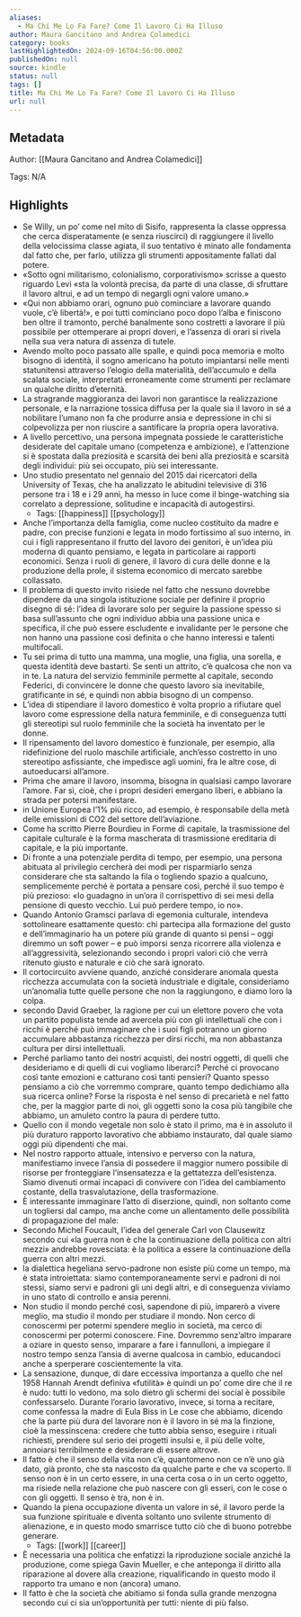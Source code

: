 ```yaml
---
aliases:
  - Ma Chi Me Lo Fa Fare? Come Il Lavoro Ci Ha Illuso
author: Maura Gancitano and Andrea Colamedici
category: books
lastHighlightedOn: 2024-09-16T04:56:00.000Z
publishedOn: null
source: kindle
status: null
tags: []
title: Ma Chi Me Lo Fa Fare? Come Il Lavoro Ci Ha Illuso
url: null
---
```

## Metadata

Author: [[Maura Gancitano and Andrea Colamedici]]

Tags: N/A

## Highlights

- Se Willy, un po’ come nel mito di Sisifo, rappresenta la classe oppressa che cerca disperatamente (e senza riuscirci) di raggiungere il livello della velocissima classe agiata, il suo tentativo è minato alle fondamenta dal fatto che, per farlo, utilizza gli strumenti appositamente fallati dal potere.
- «Sotto ogni militarismo, colonialismo, corporativismo» scrisse a questo riguardo Levi «sta la volontà precisa, da parte di una classe, di sfruttare il lavoro altrui, e ad un tempo di negargli ogni valore umano.»
- «Qui non abbiamo orari, ognuno può cominciare a lavorare quando vuole, c’è libertà!», e poi tutti cominciano poco dopo l’alba e finiscono ben oltre il tramonto, perché banalmente sono costretti a lavorare il più possibile per ottemperare ai propri doveri, e l’assenza di orari si rivela nella sua vera natura di assenza di tutele.
- Avendo molto poco passato alle spalle, e quindi poca memoria e molto bisogno di identità, il sogno americano ha potuto impiantarsi nelle menti statunitensi attraverso l’elogio della materialità, dell’accumulo e della scalata sociale, interpretati erroneamente come strumenti per reclamare un qualche diritto d’eternità.
- La stragrande maggioranza dei lavori non garantisce la realizzazione personale, e la narrazione tossica diffusa per la quale sia il lavoro in sé a nobilitare l’umano non fa che produrre ansia e depressione in chi si colpevolizza per non riuscire a santificare la propria opera lavorativa.
- A livello percettivo, una persona impegnata possiede le caratteristiche desiderate del capitale umano (competenza e ambizione), e l’attenzione si è spostata dalla preziosità e scarsità dei beni alla preziosità e scarsità degli individui: più sei occupato, più sei interessante.
- Uno studio presentato nel gennaio del 2015 dai ricercatori della University of Texas, che ha analizzato le abitudini televisive di 316 persone tra i 18 e i 29 anni, ha messo in luce come il binge-watching sia correlato a depressione, solitudine e incapacità di autogestirsi.
    - Tags: [[happiness]] [[psychology]]
- Anche l’importanza della famiglia, come nucleo costituito da madre e padre, con precise funzioni e legata in modo fortissimo al suo interno, in cui i figli rappresentano il frutto del lavoro dei genitori, è un’idea più moderna di quanto pensiamo, e legata in particolare ai rapporti economici. Senza i ruoli di genere, il lavoro di cura delle donne e la produzione della prole, il sistema economico di mercato sarebbe collassato.
- Il problema di questo invito risiede nel fatto che nessuno dovrebbe dipendere da una singola istituzione sociale per definire il proprio disegno di sé: l’idea di lavorare solo per seguire la passione spesso si basa sull’assunto che ogni individuo abbia una passione unica e specifica, il che può essere escludente e invalidante per le persone che non hanno una passione così definita o che hanno interessi e talenti multifocali.
- Tu sei prima di tutto una mamma, una moglie, una figlia, una sorella, e questa identità deve bastarti. Se senti un attrito, c’è qualcosa che non va in te. La natura del servizio femminile permette al capitale, secondo Federici, di convincere le donne che questo lavoro sia inevitabile, gratificante in sé, e quindi non abbia bisogno di un compenso.
- L’idea di stipendiare il lavoro domestico è volta proprio a rifiutare quel lavoro come espressione della natura femminile, e di conseguenza tutti gli stereotipi sul ruolo femminile che la società ha inventato per le donne.
- Il ripensamento del lavoro domestico è funzionale, per esempio, alla ridefinizione del ruolo maschile artificiale, anch’esso costretto in uno stereotipo asfissiante, che impedisce agli uomini, fra le altre cose, di autoeducarsi all’amore.
- Prima che amare il lavoro, insomma, bisogna in qualsiasi campo lavorare l’amore. Far sì, cioè, che i propri desideri emergano liberi, e abbiano la strada per potersi manifestare.
- in Unione Europea l’1% più ricco, ad esempio, è responsabile della metà delle emissioni di CO2 del settore dell’aviazione.
- Come ha scritto Pierre Bourdieu in Forme di capitale, la trasmissione del capitale culturale è la forma mascherata di trasmissione ereditaria di capitale, e la più importante.
- Di fronte a una potenziale perdita di tempo, per esempio, una persona abituata al privilegio cercherà dei modi per risparmiarlo senza considerare che sta saltando la fila o togliendo spazio a qualcuno, semplicemente perché è portata a pensare così, perché il suo tempo è più prezioso: «Io guadagno in un’ora il corrispettivo di sei mesi della pensione di questo vecchio. Lui può perdere tempo, io no».
- Quando Antonio Gramsci parlava di egemonia culturale, intendeva sottolineare esattamente questo: chi partecipa alla formazione del gusto e dell’immaginario ha un potere più grande di quanto si pensi – oggi diremmo un soft power – e può imporsi senza ricorrere alla violenza e all’aggressività, selezionando secondo i propri valori ciò che verrà ritenuto giusto e naturale e ciò che sarà ignorato.
- Il cortocircuito avviene quando, anziché considerare anomala questa ricchezza accumulata con la società industriale e digitale, consideriamo un’anomalia tutte quelle persone che non la raggiungono, e diamo loro la colpa.
- secondo David Graeber, la ragione per cui un elettore povero che vota un partito populista tende ad avercela più con gli intellettuali che con i ricchi è perché può immaginare che i suoi figli potranno un giorno accumulare abbastanza ricchezza per dirsi ricchi, ma non abbastanza cultura per dirsi intellettuali.
- Perché parliamo tanto dei nostri acquisti, dei nostri oggetti, di quelli che desideriamo e di quelli di cui vogliamo liberarci? Perché ci provocano così tante emozioni e catturano così tanti pensieri? Quanto spesso pensiamo a ciò che vorremmo comprare, quanto tempo dedichiamo alla sua ricerca online? Forse la risposta è nel senso di precarietà e nel fatto che, per la maggior parte di noi, gli oggetti sono la cosa più tangibile che abbiamo, un amuleto contro la paura di perdere tutto.
- Quello con il mondo vegetale non solo è stato il primo, ma è in assoluto il più duraturo rapporto lavorativo che abbiamo instaurato, dal quale siamo oggi più dipendenti che mai.
- Nel nostro rapporto attuale, intensivo e perverso con la natura, manifestiamo invece l’ansia di possedere il maggior numero possibile di risorse per fronteggiare l’insensatezza e la gettatezza dell’esistenza. Siamo divenuti ormai incapaci di convivere con l’idea del cambiamento costante, della trasvalutazione, della trasformazione.
- È interessante immaginare l’atto di diserzione, quindi, non soltanto come un togliersi dal campo, ma anche come un allentamento delle possibilità di propagazione del male:
- Secondo Michel Foucault, l’idea del generale Carl von Clausewitz secondo cui «la guerra non è che la continuazione della politica con altri mezzi» andrebbe rovesciata: è la politica a essere la continuazione della guerra con altri mezzi.
- la dialettica hegeliana servo-padrone non esiste più come un tempo, ma è stata introiettata: siamo contemporaneamente servi e padroni di noi stessi, siamo servi e padroni gli uni degli altri, e di conseguenza viviamo in uno stato di controllo e ansia perenni.
- Non studio il mondo perché così, sapendone di più, imparerò a vivere meglio, ma studio il mondo per studiare il mondo. Non cerco di conoscermi per potermi spendere meglio in società, ma cerco di conoscermi per potermi conoscere. Fine. Dovremmo senz’altro imparare a oziare in questo senso, imparare a fare i fannulloni, a impiegare il nostro tempo senza l’ansia di averne qualcosa in cambio, educandoci anche a sperperare coscientemente la vita.
- La sensazione, dunque, di dare eccessiva importanza a quello che nel 1958 Hannah Arendt definiva «futilità» è quindi un po’ come dire che il re è nudo: tutti lo vedono, ma solo dietro gli schermi dei social è possibile confessarselo. Durante l’orario lavorativo, invece, si torna a recitare, come confessa la madre di Eula Biss in Le cose che abbiamo, dicendo che la parte più dura del lavorare non è il lavoro in sé ma la finzione, cioè la messinscena: credere che tutto abbia senso, eseguire i rituali richiesti, prendere sul serio dei progetti insulsi e, il più delle volte, annoiarsi terribilmente e desiderare di essere altrove.
- Il fatto è che il senso della vita non c’è, quantomeno non ce n’è uno già dato, già pronto, che sta nascosto da qualche parte e che va scoperto. Il senso non è in un certo essere, in una certa cosa o in un certo oggetto, ma risiede nella relazione che può nascere con gli esseri, con le cose o con gli oggetti. Il senso è tra, non è in.
- Quando la piena occupazione diventa un valore in sé, il lavoro perde la sua funzione spirituale e diventa soltanto uno svilente strumento di alienazione, e in questo modo smarrisce tutto ciò che di buono potrebbe generare.
    - Tags: [[work]] [[career]]
- È necessaria una politica che enfatizzi la riproduzione sociale anziché la produzione, come spiega Gavin Mueller, e che anteponga il diritto alla riparazione al dovere alla creazione, riqualificando in questo modo il rapporto tra umano e non (ancora) umano.
- Il fatto è che la società che abitiamo si fonda sulla grande menzogna secondo cui ci sia un’opportunità per tutti: niente di più falso.
